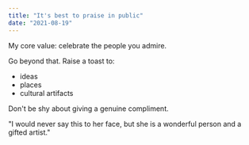 ```yaml
---
title: "It's best to praise in public"
date: "2021-08-19"
---
```


My core value: celebrate the people you admire. 

Go beyond that. Raise a toast to:
* ideas
* places
* cultural artifacts

Don't be shy about giving a genuine compliment.

"I would never say this to her face, but she is a wonderful person and a gifted artist."

